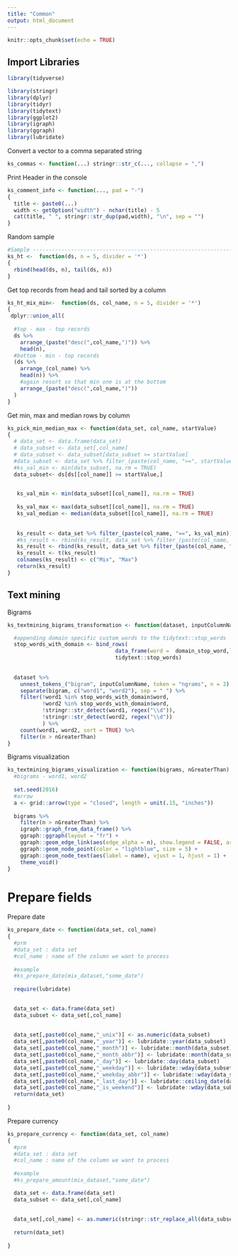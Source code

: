 ```yaml
---
title: "Common"
output: html_document
---
```


```r
knitr::opts_chunk$set(echo = TRUE)
```


## Import Libraries
```r
library(tidyverse)

library(stringr)
library(dplyr)
library(tidyr)
library(tidytext)
library(ggplot2)
library(igraph)
library(ggraph)
library(lubridate)

```

Convert a vector to a comma separated string
```r
ks_commas <- function(...) stringr::str_c(..., collapse = ",")
```

Print Header in the console
```r
ks_comment_info <- function(..., pad = "-")
{
  title <- paste0(...)
  width <- getOption("width") - nchar(title) - 5
  cat(title, " ", stringr::str_dup(pad,width), "\n", sep = "")
}
```

Random sample
```r
#Sample ---------------------------------------------------------------------------------
ks_ht <-  function(ds, n = 5, divider = '*')
{
  rbind(head(ds, n), tail(ds, n)) 
}
```

Get top records from head and tail sorted by a column 
```r
ks_ht_mix_min<-  function(ds, col_name, n = 5, divider = '*')
{
 dplyr::union_all(
  
  #top - max - top records
  ds %>%
    arrange_(paste("desc(",col_name,")")) %>%
    head(n),
  #bottom - min - top records
  (ds %>%
    arrange_(col_name) %>%
    head(n)) %>%
    #again resort so that min one is at the bottom
    arrange_(paste("desc(",col_name,")"))
  )
}
```
Get min, max and median rows by column
```r
ks_pick_min_median_max <- function(data_set, col_name, startValue)
{
  # data_set <- data.frame(data_set)
  # data_subset <- data_set[,col_name]
  # data_subset <- data_subset[data_subset >= startValue]
  #data_subset <- data_set %>% filter_(paste(col_name, ">=", startValue))
  #ks_val_min <- min(data_subset, na.rm = TRUE)
  data_subset<- ds[ds[[col_name]] >= startValue,]

 
   ks_val_min <- min(data_subset[[col_name]], na.rm = TRUE)
   
   ks_val_max <- max(data_subset[[col_name]], na.rm = TRUE)
   ks_val_median <- median(data_subset[[col_name]], na.rm = TRUE)
   
   
   ks_result <- data_set %>% filter_(paste(col_name, "==", ks_val_min))
   #ks_result <- rbind(ks_result, data_set %>% filter_(paste(col_name, "==", ks_val_median)))
   ks_result <- rbind(ks_result, data_set %>% filter_(paste(col_name, "==", ks_val_max)))
   ks_result <- t(ks_result)
   colnames(ks_result) <- c("Mix", "Max")
   return(ks_result)
}
```

## Text mining
Bigrams
```r
ks_textmining_bigrams_transformation <- function(dataset, inputColumnName, domain_stop_word, nGreaterThan) {

  #appending domain specific custom words to the tidytext::stop_words
  stop_words_with_domain <- bind_rows(
                                  data_frame(word =  domain_stop_word,lexicon = c("custom")),
                                  tidytext::stop_words)    
   
  
  dataset %>%
    unnest_tokens_("bigram", inputColumnName, token = "ngrams", n = 2) %>%
    separate(bigram, c("word1", "word2"), sep = " ") %>%
    filter(!word1 %in% stop_words_with_domain$word,
           !word2 %in% stop_words_with_domain$word,
           !stringr::str_detect(word1, regex("\\d")),
           !stringr::str_detect(word2, regex("\\d"))
           ) %>%
    count(word1, word2, sort = TRUE) %>%
    filter(n > nGreaterThan)
}
```

Bigrams visualization
```r
ks_textmining_bigrams_visualization <- function(bigrams, nGreaterThan) {
  #bigrams - word1, word2
  
  set.seed(2016)
  #arrow
  a <- grid::arrow(type = "closed", length = unit(.15, "inches"))
  
  bigrams %>%
    filter(n > nGreaterThan) %>%
    igraph::graph_from_data_frame() %>%
    ggraph::ggraph(layout = "fr") +
    ggraph::geom_edge_link(aes(edge_alpha = n), show.legend = FALSE, arrow = a) +
    ggraph::geom_node_point(color = "lightblue", size = 5) +
    ggraph::geom_node_text(aes(label = name), vjust = 1, hjust = 1) +
    theme_void()
}
```

# Prepare fields

Prepare date
```r
ks_prepare_date <- function(data_set, col_name)
{
  #prm
  #data_set : data set
  #col_name : name of the column we want to process
  
  #example
  #ks_prepare_date(mix_dataset,"some_date")
 
  require(lubridate)

  
  data_set <- data.frame(data_set)
  data_subset <- data_set[,col_name]
  
  
  data_set[,paste0(col_name,"_unix")] <- as.numeric(data_subset)
  data_set[,paste0(col_name,"_year")] <- lubridate::year(data_subset)
  data_set[,paste0(col_name,"_month")] <- lubridate::month(data_subset)
  data_set[,paste0(col_name,"_month_abbr")] <- lubridate::month(data_subset, label = TRUE)
  data_set[,paste0(col_name,"_day")] <- lubridate::day(data_subset)
  data_set[,paste0(col_name,"_weekday")] <- lubridate::wday(data_subset)
  data_set[,paste0(col_name,"_weekday_abbr")] <- lubridate::wday(data_subset, label = TRUE)
  data_set[,paste0(col_name,"_last_day")] <- lubridate::ceiling_date(data_subset, "month") - lubridate::days(1)
  data_set[,paste0(col_name,"_is_weekend")] <- lubridate::wday(data_subset) == 7 | lubridate::wday(data_subset) == 1
  return(data_set)
  
}
```

Prepare currency
```r
ks_prepare_currency <- function(data_set, col_name)
{
  #prm
  #data_set : data set
  #col_name : name of the column we want to process
  
  #example
  #ks_prepare_amount(mix_dataset,"some_date")

  data_set <- data.frame(data_set)
  data_subset <- data_set[,col_name]
  
  
  data_set[,col_name] <- as.numeric(stringr::str_replace_all(data_subset, "[$,]", ""))
 
  return(data_set)
  
}
```


